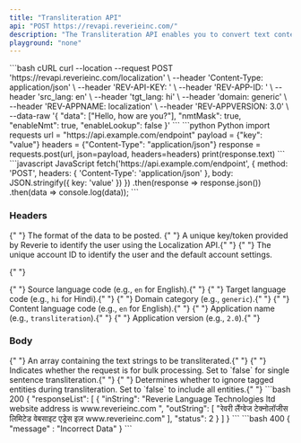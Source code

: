 ```yaml
---
title: "Transliteration API"
api: "POST https://revapi.reverieinc.com/"
description: "The Transliteration API enables you to convert text content from one language script to another. Below are examples demonstrating how to transliterate single and multiple sentences."
playground: "none"
---
```



<RequestExample>
```bash cURL
curl --location --request POST 'https://revapi.reverieinc.com/localization' \
--header 'Content-Type: application/json' \
--header 'REV-API-KEY: <YOUR API KEY>' \
--header 'REV-APP-ID: <YOUR APP-ID>' \
--header 'src_lang: en' \
--header 'tgt_lang: hi' \
--header 'domain: generic' \
--header 'REV-APPNAME: localization' \
--header 'REV-APPVERSION: 3.0' \
--data-raw '{
"data": ["Hello, how are you?"],
"nmtMask": true,
"enableNmt": true,
"enableLookup": false
}'
```
```python Python
import requests
url = "https://api.example.com/endpoint"
payload = {"key": "value"}
headers = {"Content-Type": "application/json"}
response = requests.post(url, json=payload, headers=headers)
print(response.text)
```
```javascript JavaScript
fetch('https://api.example.com/endpoint', {
method: 'POST',
headers: {
'Content-Type': 'application/json'
},
body: JSON.stringify({
key: 'value'
})
})
.then(response => response.json())
.then(data => console.log(data));
```
</RequestExample>


### Headers

<ParamField header="Content-Type" type="string" required>
  {" "}
  The format of the data to be posted.
</ParamField> <ParamField header="REV-API-KEY" type="string" required>
  {" "}
  A unique key/token provided by Reverie to identify the user using the Localization
  API.{" "}
</ParamField> <ParamField header="REV-APP-ID" type="string" required>
  {" "}
  The unique account ID to identify the user and the default account settings.

{" "}

</ParamField> <ParamField header="src_lang" type="string" required>
  {" "}
  Source language code (e.g., `en` for English).{" "}
</ParamField> 
<ParamField header="tgt_lang" type="string" required>
  {" "}
  Target language code (e.g., `hi` for Hindi).{" "}
</ParamField> <ParamField header="domain" type="string" required>
  {" "}
  Domain category (e.g., `generic`).{" "}
</ParamField> <ParamField header="cnt_lang" type="string" required>
  {" "}
  Content language code (e.g., `en` for English).{" "}
</ParamField> <ParamField header="REV-APPNAME" type="string" required>
  {" "}
  Application name (e.g., `transliteration`).{" "}
</ParamField> <ParamField header="REV-APPVERSION" type="string" required>
  {" "}
  Application version (e.g., `2.0`).{" "}
</ParamField>

### Body

<ParamField body="data" type="array" required>
  {" "}
  An array containing the text strings to be transliterated.{" "}
</ParamField> <ParamField body="isBulk" type="boolean" required>
  {" "}
  Indicates whether the request is for bulk processing. Set to `false` for single
  sentence transliteration.{" "}
</ParamField> <ParamField body="ignoreTaggedEntities" type="boolean" required>
  {" "}
  Determines whether to ignore tagged entities during transliteration. Set to `false`
  to include all entities.{" "}
</ParamField>

<ResponseExample>
```bash 200
{
	"responseList": [
    	{
        	"inString": "Reverie Language Technologies ltd website address is www.reverieinc.com ",
        	"outString": [
            	"रेवरी लैंग्वेज टेक्नोलॉजीस लिमिटेड वेबसाइट एड्रेस इज़ www.reverieinc.com"
        	],
        	"status": 2
    	}
   ]
}
```
```bash 400
{
	"message" : "Incorrect Data"
}
```


</ResponseExample>
